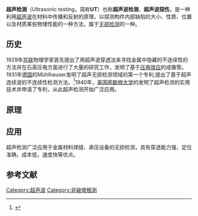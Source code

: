 '''超声检测'''（Ultrasonic testing，简称'''UT'''）也称'''超声波检测'''、'''超声波探伤'''，是一种利用[[超声波|超声波]]在材料中传播和反射的原理，以探测构件内部缺陷的大小、性质、位置以及材质某些物理性能的一种方法，属于[[无损检测|无损检测]]的一种。
==历史==
1929年[[苏联|苏联]]物理学家{{link-ru|谢尔盖·雅科夫列维奇·索科洛夫 (物理学家)|Соколов, Сергей Яковлевич (физик)|谢尔盖·雅科夫列维奇·索科洛夫}}首先提出了用超声波穿透法来寻找金属中隐藏的不连续性的方法并在石英压电方面进行了大量的研究工作，发明了基于[[压电效应|压电效应]]的成像管。1931年[[德国|德国]]的Mühlhauser发明了超声无损检测领域的第一个专利,提出了基于超声连续波的不连续性检测方法。<ref>{{cite journal |author1=廖强 |title=数字化超声波探伤仪的设计与实现 |journal=《重庆大学》 |date=2009年 |doi=10.7666/d.y1663622}}</ref>1940年，[[美国|美国]][[密歇根大学|密歇根大学]]的{{link-en|弗洛伊德·费尔斯通|Floyd Firestone}}发明了超声检测的实用技术并申请了专利，从此超声检测开始广泛应用。
==原理==
==应用==
超声检测广泛应用于金属材料焊缝、承压设备的无损检测，具有穿透能力强，定位准确，成本低，速度快等优点。
==参考文献==
{{reflist}}
[[Category:超声波|Category:超声波]]
[[Category:非破壞檢測|Category:非破壞檢測]]